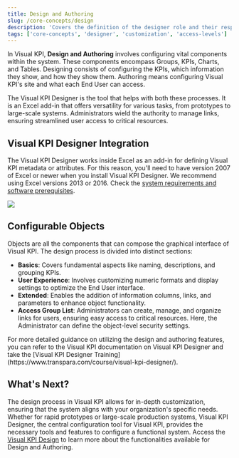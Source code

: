 ```yaml
---
title: Design and Authoring
slug: /core-concepts/design
description: 'Covers the definition of the designer role and their responsabilies.'
tags: ['core-concepts', 'designer', 'customization', 'access-levels']
---
```


In Visual KPI, **Design and Authoring** involves configuring vital components within the system. These components encompass Groups, KPIs, Charts, and Tables. Designing consists of configuring the KPIs, which information they show, and how they show them. Authoring means configuring Visual KPI's site and what each End User can access. 


The Visual KPI Designer is the tool that helps with both these processes. It is an Excel add-in that offers versatility for various tasks, from prototypes to large-scale systems. Administrators wield the authority to manage links, ensuring streamlined user access to critical resources.

## Visual KPI Designer Integration

The Visual KPI Designer works inside Excel as an add-in for defining Visual KPI metadata or attributes. For this reason, you'll need to have version 2007 of Excel or newer when you install Visual KPI Designer. We recommend using Excel versions 2013 or 2016. Check the [system requirements and software prerequisites](https://www.transpara.com/system-requirements/).

<Image 
  src="media/getting-started/core-concepts/design/Visual-KPI-Designer.png" 
/>

## Configurable Objects

Objects are all the components that can compose the graphical interface of Visual KPI. The design process is divided into distinct sections:

- **Basics**: Covers fundamental aspects like naming, descriptions, and grouping KPIs.
- **User Experience**: Involves customizing numeric formats and display settings to optimize the End User interface.
- **Extended**: Enables the addition of information columns, links, and parameters to enhance object functionality.
- **Access Group List**: Administrators can create, manage, and organize links for users, ensuring easy access to critical resources. Here, the Administrator can define the object-level security settings.

<Callout type="training" title="Visual KPI Designer Training">
For more detailed guidance on utilizing the design and authoring features, you can refer to the Visual KPI documentation on Visual KPI Designer and take the [Visual KPI Designer Training](https://www.transpara.com/course/visual-kpi-designer/).
</Callout>

## What's Next?

The design process in Visual KPI allows for in-depth customization, ensuring that the system aligns with your organization's specific needs. Whether for rapid prototypes or large-scale production systems, Visual KPI Designer, the central configuration tool for Visual KPI, provides the necessary tools and features to configure a functional system. Access the [Visual KPI Design](/visual-kpi-designer/overview) to learn more about the functionalities available for Design and Authoring.
